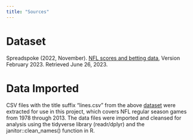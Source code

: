 ```yaml
---
title: "Sources"
---
```


# Dataset

Spreadspoke (2022, November). [NFL scores and betting data](https://www.kaggle.com/datasets/tobycrabtree/nfl-scores-and-betting-data), Version February 2023. Retrieved June 26, 2023.

# Data Imported

CSV files with the title suffix “lines.csv” from the above [dataset](https://www.kaggle.com/datasets/tobycrabtree/nfl-scores-and-betting-data) were extracted for use in this project, which covers NFL regular season games from 1978 through 2013. The data files were imported and cleansed for analysis using the tidyverse library (readr/dplyr) and the janitor::clean_names() function in R. 